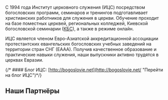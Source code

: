 ---
---

С 1994 года Институт церковного служения (ИЦС) посредством богословских программ, семинаров и тренингов подготавливает христианских работников для служения в церкви. Обучение проходит на базе поместных церквей, региональных колледжей, Киевской богословской семинарии ([КБС](https://ktsonline.org/abiturientu/navchalni-programy/352-cmi-ua)), а также в режиме онлайн.

ИЦС является членом Евро-Азиатской аккредитационной ассоциации протестантских евангельских богословских учебных заведений на территории стран СНГ (ЕААА). Получив качественное образование и практические навыки служения, наши выпускники активно трудятся в церквах Евразии.

<YouTubeVideoMDX ID="us_--1rT0nM" />

{/* #### Блог ИЦС: [http://bogoslovie.net](http://bogoslovie.net/ "Перейти на блог ИЦС")*/}

## Наши Партнёры

<Partners locale="ru" />
